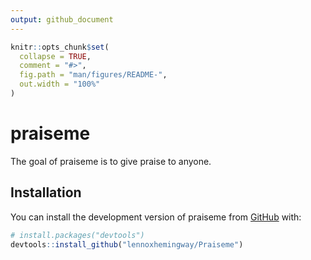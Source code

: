 ```yaml
---
output: github_document
---
```


```r
knitr::opts_chunk$set(
  collapse = TRUE,
  comment = "#>",
  fig.path = "man/figures/README-",
  out.width = "100%"
)
```

# praiseme

<!-- badges: start -->
<!-- badges: end -->

The goal of praiseme is to give praise to anyone.

## Installation

You can install the development version of praiseme from [GitHub](https://github.com/) with:

``` r
# install.packages("devtools")
devtools::install_github("lennoxhemingway/Praiseme")
```
